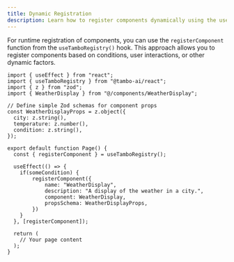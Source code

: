 ```yaml
---
title: Dynamic Registration
description: Learn how to register components dynamically using the useTamboRegistry hook for runtime registration.
---
```


For runtime registration of components, you can use the `registerComponent` function from the `useTamboRegistry()` hook. This approach allows you to register components based on conditions, user interactions, or other dynamic factors.

```tsx title="page.tsx"
import { useEffect } from "react";
import { useTamboRegistry } from "@tambo-ai/react";
import { z } from "zod";
import { WeatherDisplay } from "@/components/WeatherDisplay";

// Define simple Zod schemas for component props
const WeatherDisplayProps = z.object({
  city: z.string(),
  temperature: z.number(),
  condition: z.string(),
});

export default function Page() {
  const { registerComponent } = useTamboRegistry();

  useEffect(() => {
    if(someCondition) {
        registerComponent({
            name: "WeatherDisplay",
            description: "A display of the weather in a city.",
            component: WeatherDisplay,
            propsSchema: WeatherDisplayProps,
        })
    }
  }, [registerComponent]);

  return (
    // Your page content
  );
}
```
